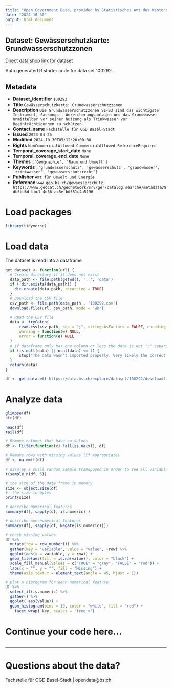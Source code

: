 ```yaml
---
title: "Open Government Data, provided by Statistisches Amt des Kantons Basel-Stadt - Fachstelle OGD"
date: "2024-10-30"
output: html_document
---
```


## Dataset: Gewässerschutzkarte: Grundwasserschutzzonen

[Direct data shop link for dataset](https://data.bs.ch/explore/dataset/100292)

Auto generated R starter code for data set 100292.

## Metadata

- **Dataset_identifier** `100292`
- **Title** `Gewässerschutzkarte: Grundwasserschutzzonen`
- **Description** `Die Grundwasserschutzzonen S1-S3 sind das wichtigste Instrument, Fassungs-, Anreicherungsanlagen und das Grundwasser unmittelbar vor seiner Nutzung als Trinkwasser vor Beeinträchtigungen zu schützen.`
- **Contact_name** `Fachstelle für OGD Basel-Stadt`
- **Issued** `2023-04-26`
- **Modified** `2024-10-30T05:12:20+00:00`
- **Rights** `NonCommercialAllowed-CommercialAllowed-ReferenceRequired`
- **Temporal_coverage_start_date** `None`
- **Temporal_coverage_end_date** `None`
- **Themes** `['Geographie', 'Raum und Umwelt']`
- **Keywords** `['grundwasserschutz', 'gewasserschutz', 'grundwasser', 'trinkwasser', 'gewasserschutzrecht']`
- **Publisher** `Amt für Umwelt und Energie`
- **Reference** `www.geo.bs.ch/gewaesserschutz; https://www.geocat.ch/geonetwork/srv/ger/catalog.search#/metadata/9db5bd6d-bbc1-4d66-ac5e-bd551c4a5196`


# Load packages

```r

library(tidyverse)
```

# Load data

The dataset is read into a dataframe

```r
get_dataset <- function(url) {
  # Create directory if it does not exist
  data_path <- file.path(getwd(), '..', 'data')
  if (!dir.exists(data_path)) {
    dir.create(data_path, recursive = TRUE)
  }
  # Download the CSV file
  csv_path <- file.path(data_path , '100292.csv')
  download.file(url, csv_path, mode = "wb")

  # Read the CSV file
  data <- tryCatch(
      read.csv(csv_path, sep = ";", stringsAsFactors = FALSE, encoding = "UTF-8"),
      warning = function(w) NULL,
      error = function(e) NULL
  )
  # if dataframe only has one column or less the data is not ";" separated
  if (is.null(data) || ncol(data) <= 1) {
      stop("The data wasn't imported properly. Very likely the correct separator couldn't be found.\nPlease check the dataset manually and adjust the code.")
  }
  return(data)
}
```

```r

df <- get_dataset('https://data.bs.ch/explore/dataset/100292/download?format=csv&timezone=Europe%2FZurich')

```

# Analyze data

```r

glimpse(df)
str(df)

head(df)
tail(df)

```

```r
# Remove columns that have no values
df <- Filter(function(x) !all(is.na(x)), df)

# Remove rows with missing values (if appropriate)
df <- na.omit(df)
```

```r
# display a small random sample transposed in order to see all variables
t(sample_n(df, 5))
```

```r
# the size of the data frame in memory
size <- object.size(df)
#  the size in bytes
print(size)
```

```r
# describe numerical features
summary(df[, sapply(df, is.numeric)])
```

```r
# describe non-numerical features
summary(df[, sapply(df, Negate(is.numeric))])
```

```r
# check missing values
df %>%
  mutate(row = row_number()) %>%
  gather(key = "variable", value = "value", -row) %>%
  ggplot(aes(x = variable, y = row)) +
  geom_tile(aes(fill = is.na(value)), color = "black") +
  scale_fill_manual(values = c("TRUE" = "grey", "FALSE" = "red")) +
  labs(x = "", y = "", fill = "Missing") +
  theme(axis.text.x = element_text(angle = 45, hjust = 1))
```

```r
# plot a histogram for each numerical feature
df %>%
  select_if(is.numeric) %>%
  gather() %>%
  ggplot( aes(value)) +
  geom_histogram(bins = 10, color = "white", fill = "red") +
    facet_wrap(~key, scales = 'free_x')
```

# Continue your code here...

```r

```
------------------------------------------------------------------------

# Questions about the data?

Fachstelle für OGD Basel-Stadt | opendata@bs.ch
